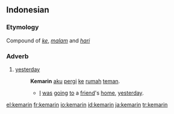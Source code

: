 ==Indonesian==

===Etymology===
Compound of ''[[ke]]'', ''[[malam]]'' and ''[[hari]]''

===Adverb===
{{infl|id|adverb}}

# [[yesterday]]
#: '''Kemarin''' [[aku]] [[pergi]] [[ke]] [[rumah]] [[teman]].
#:* [[I]] [[be|was]] [[go]]ing [[to]] a [[friend]]'s [[home]], [[yesterday]].


[[el:kemarin]]
[[fr:kemarin]]
[[io:kemarin]]
[[id:kemarin]]
[[ja:kemarin]]
[[tr:kemarin]]